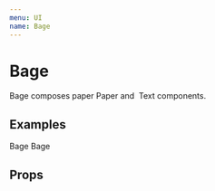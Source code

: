 ```yaml
---
menu: UI
name: Bage
---
```



# Bage

<span>
  Bage composes paper <Link to="/rkta/packages-ui-src-paper-paper">Paper</Link> and&nbsp;
  <Link to="/rkta/packages-ui-src-text-text">Text</Link> components.
</span>

## Examples

<Playground>
  <Bage bgColor="primary">Bage</Bage>
  <Bage color="paper" bgColor="secondary" h5>
    Bage
  </Bage>
</Playground>

## Props

<Props of={Bage} />
